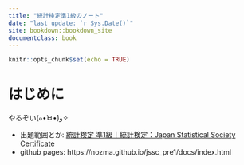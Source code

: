 ```yaml
---
title: "統計検定準1級のノート"
date: "last update: `r Sys.Date()`"
site: bookdown::bookdown_site
documentclass: book
---
```


```r
knitr::opts_chunk$set(echo = TRUE)
```

# はじめに {-}

やるぞい(๑•̀ㅂ•́)و✧

- 出題範囲とか: [統計検定 準1級｜統計検定：Japan Statistical Society Certificate](http://www.toukei-kentei.jp/about/grade1semi/)
- github pages: https://nozma.github.io/jssc_pre1/docs/index.html